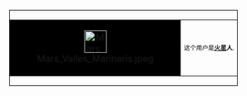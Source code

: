 <div style="float: left; border: solid black 1px; margin: 1px;">
{|cellspacing="0" style="width: 238px; background: #FFCC99;"
|style="width: 45px; height: 45px; background: black; text-align: center;"| [[File:Mars Valles Marineris.jpeg|39px]]
|style="font-size: 8pt; padding: 4pt; line-height: 1.25em; color: black;"| 这个用户是'''[[火星]]人'''.
|}</div>